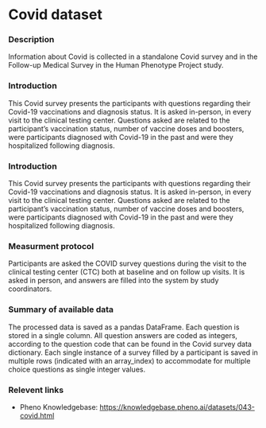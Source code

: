 # Covid dataset

### Description
Information about Covid is collected in a standalone Covid survey and in the Follow-up Medical Survey in the Human Phenotype Project study.

 ### Introduction

 This Covid survey presents the participants with questions regarding their Covid-19 vaccinations and diagnosis status. It is asked in-person, in every visit to the clinical testing center. Questions asked are related to the participant’s vaccination status, number of vaccine doses and boosters, were participants diagnosed with Covid-19 in the past and were they hospitalized following diagnosis.

### Introduction
This Covid survey presents the participants with questions regarding their Covid-19 vaccinations and diagnosis status. It is asked in-person, in every visit to the clinical testing center. Questions asked are related to the participant’s vaccination status, number of vaccine doses and boosters, were participants diagnosed with Covid-19 in the past and were they hospitalized following diagnosis.

### Measurment protocol
Participants are asked the COVID survey questions during the visit to the clinical testing center (CTC) both at baseline and on follow up visits. It is asked in person, and answers are filled into the system by study coordinators.

### Summary of available data
The processed data is saved as a pandas DataFrame.
Each question is stored in a single column. All question answers are coded as integers, according to the question code that can be found in the Covid survey data dictionary.
Each single instance of a survey filled by a participant is saved in multiple rows (indicated with an array_index) to accommodate for multiple choice questions as single integer values.

### Relevent links
* Pheno Knowledgebase: https://knowledgebase.pheno.ai/datasets/043-covid.html

